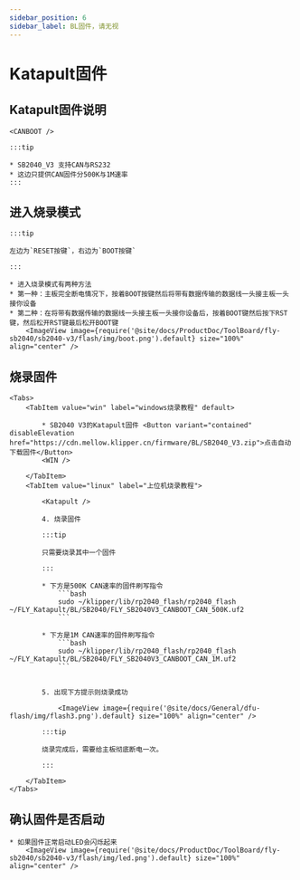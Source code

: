 ```yaml
---
sidebar_position: 6
sidebar_label: BL固件，请无视
---
```







# Katapult固件

## Katapult固件说明

    <CANBOOT />

    :::tip

    * SB2040_V3 支持CAN与RS232
    * 这边只提供CAN固件分500K与1M速率
    :::

## 进入烧录模式

    :::tip

    左边为`RESET按键`，右边为`BOOT按键`

    :::

    * 进入烧录模式有两种方法
    * 第一种：主板完全断电情况下，按着BOOT按键然后将带有数据传输的数据线一头接主板一头接你设备
    * 第二种：在将带有数据传输的数据线一头接主板一头接你设备后，按着BOOT键然后按下RST键，然后松开RST键最后松开BOOT键
        <ImageView image={require('@site/docs/ProductDoc/ToolBoard/fly-sb2040/sb2040-v3/flash/img/boot.png').default} size="100%" align="center" />

## 烧录固件
    <Tabs>
        <TabItem value="win" label="windows烧录教程" default>

            * SB2040 V3的Katapult固件 <Button variant="contained" disableElevation href="https://cdn.mellow.klipper.cn/firmware/BL/SB2040_V3.zip">点击自动下载固件</Button>
            <WIN />
            
        </TabItem>
        <TabItem value="linux" label="上位机烧录教程">
            
            <Katapult />

            4. 烧录固件

            :::tip

            只需要烧录其中一个固件

            :::

            * 下方是500K CAN速率的固件刷写指令
                ```bash
                sudo ~/klipper/lib/rp2040_flash/rp2040_flash ~/FLY_Katapult/BL/SB2040/FLY_SB2040V3_CANBOOT_CAN_500K.uf2
                ```
                       
            * 下方是1M CAN速率的固件刷写指令
                ```bash
                sudo ~/klipper/lib/rp2040_flash/rp2040_flash ~/FLY_Katapult/BL/SB2040/FLY_SB2040V3_CANBOOT_CAN_1M.uf2
                ```


            5. 出现下方提示则烧录成功

                <ImageView image={require('@site/docs/General/dfu-flash/img/flash3.png').default} size="100%" align="center" />

            :::tip

            烧录完成后，需要给主板彻底断电一次。

            :::

        </TabItem>
    </Tabs>

## 确认固件是否启动

    * 如果固件正常启动LED会闪烁起来
        <ImageView image={require('@site/docs/ProductDoc/ToolBoard/fly-sb2040/sb2040-v3/flash/img/led.png').default} size="100%" align="center" />

